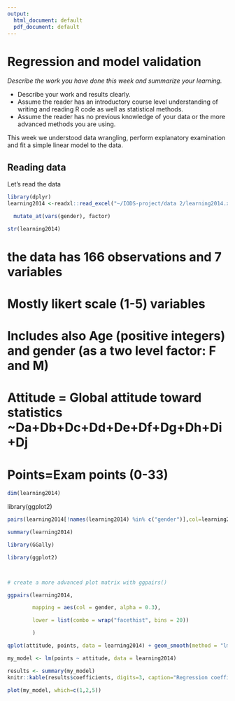 ```yaml
---
output:
  html_document: default
  pdf_document: default
---
```

# Regression and model validation

*Describe the work you have done this week and summarize your learning.*

- Describe your work and results clearly. 
- Assume the reader has an introductory course level understanding of writing and reading R code as well as statistical methods.
- Assume the reader has no previous knowledge of your data or the more advanced methods you are using.

This week we understood data wrangling, perform explanatory examination and fit a simple linear model to the data.

## Reading data

Let's read the data
```r
library(dplyr)
learning2014 <-readxl::read_excel("~/IODS-project/data 2/learning2014.xlsx") %>%

  mutate_at(vars(gender), factor)
```

```r
str(learning2014)
```
# the data has 166 observations and 7 variables
# Mostly likert scale (1-5) variables

# Includes also Age (positive integers) and gender (as a two level factor: F and M)

# Attitude = Global attitude toward statistics ~Da+Db+Dc+Dd+De+Df+Dg+Dh+Di+Dj

# Points=Exam points (0-33)

```r
dim(learning2014)
```

library(ggplot2)

```r

pairs(learning2014[!names(learning2014) %in% c("gender")],col=learning2014$gender)

```
```r
summary(learning2014)
```

```r

library(GGally)

library(ggplot2)



# create a more advanced plot matrix with ggpairs()

ggpairs(learning2014, 

        mapping = aes(col = gender, alpha = 0.3), 

        lower = list(combo = wrap("facethist", bins = 20))

        )

```
```r

qplot(attitude, points, data = learning2014) + geom_smooth(method = "lm")

```
```r

my_model <- lm(points ~ attitude, data = learning2014)

results <- summary(my_model)
knitr::kable(results$coefficients, digits=3, caption="Regression coefficients")

```
```r

plot(my_model, which=c(1,2,5))

```
